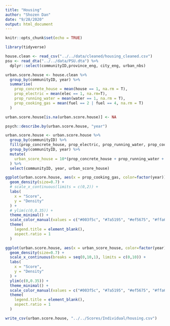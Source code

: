 ```yaml
---
title: "Housing"
author: "Shozen Dan"
date: "9/28/2020"
output: html_document
---
```


```r
knitr::opts_chunk$set(echo = TRUE)
```

```r
library(tidyverse)
```

```r
house.clean <- read_csv("../../data/cleaned/housing_cleaned.csv")
psu <- read_dta("../../data/PSU.dta") %>% 
  dplyr::select(communityID,province_eng, city_eng, urban_nbs)
```

```r
urban.score.house <- house.clean %>% 
  group_by(communityID, year) %>%
  summarise(
    prop_concrete_house = mean(house == 1, na.rm = T),
    prop_electric = mean(elec == 1, na.rm=T),
    prop_running_water = mean(water == 1, na.rm = T),
    prop_cooking_gas = mean(fuel == 2 | fuel == 4, na.rm = T)
  )

urban.score.house[is.na(urban.score.house)] <- NA

psych::describe.by(urban.score.house, "year")

urban.score.house <- urban.score.house %>%
  group_by(communityID) %>%
  fill(prop_concrete_house, prop_electric, prop_running_water, prop_cooking_gas, .direction = "downup") %>%
  group_by(communityID, year) %>%
  mutate(
    urban_score_house = 10*(prop_concrete_house + prop_running_water + prop_electric + prop_cooking_gas)/4
  ) %>% 
  select(communityID, year, urban_score_house)
```

```r
ggplot(urban.score.house, aes(x = prop_cooking_gas, color=factor(year))) + 
  geom_density(size=0.7) + 
  # scale_x_continuous(limits = c(0,2)) +
  labs(
    x = "Score",
    y = "Density"
  ) + 
  # ylim(c(0,0.35)) +
  theme_minimal() + 
  scale_color_manual(values = c("#003f5c", "#7a5195", "#ef5675", "#ffa600")) +
  theme(
    legend.title = element_blank(),
    aspect.ratio = 1
  )
```


```r
ggplot(urban.score.house, aes(x = urban_score_house, color=factor(year))) + 
  geom_density(size=0.7) + 
  scale_x_continuous(breaks = seq(0,10,1), limits = c(0,10)) +
  labs(
    x = "Score",
    y = "Density"
  ) + 
  ylim(c(0,0.35)) +
  theme_minimal() + 
  scale_color_manual(values = c("#003f5c", "#7a5195", "#ef5675", "#ffa600")) +
  theme(
    legend.title = element_blank(),
    aspect.ratio = 1
  )
```

```r
write_csv(urban.score.house, "../../Scores/Individual/housing.csv")
```

